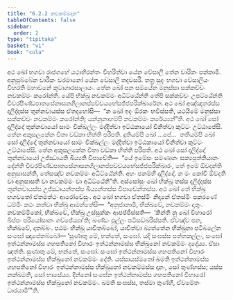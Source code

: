```yaml
---
title: "6.2.2 නවකම්මදාන"
tableOfContents: false
sidebar:
  order: 2
type: "tipitaka"
basket: "vi"
book: "cula"
---
```



<DynamicBreadcrumb />

<Division number="308" book="cula">

<Paragraph number="1330" book="cula">
අථ ඛෝ භගවා රාජගහේ යථාභිරන්තං විහරිත්වා යේන වේසාලී තේන චාරිකං පක්කාමි. අනුපුබ්බේන චාරිකං චරමානෝ යේන වේසාලී තදවසරි. තත්‍ර සුදං භගවා වේසාලියං විහරති මහාවනේ කූටාගාරසාලායං. තේන ඛෝ පන සමයේන මනුස්සා සක්කච්චං නවකම්මං කරෝන්ති. යේපි භික්ඛූ නවකම්මං අධිට්ඨේන්ති තේපි සක්කච්චං උපට්ඨේන්ති චීවරපිණ්ඩපාතසේනාසනගිලානප්පච්චයභේසජ්ජපරික්ඛාරේන. අථ ඛෝ අඤ්ඤතරස්ස දලිද්දස්ස තුන්නවායස්ස ඒතදහෝසි—  “න ඛෝ ඉදං ඕරකං භවිස්සති, යථයිමේ මනුස්සා සක්කච්චං නවකම්මං කරෝන්ති; යන්නූනාහම්පි නවකම්මං කරේය්‍යන්”ති. අථ ඛෝ සෝ දලිද්දෝ තුන්නවායෝ සාමං චික්ඛල්ලං මද්දිත්වා ඉට්ඨකායෝ චිනිත්වා කුට්ටං උට්ඨාපේසි. තේන අකුසලකේන චිතා වඞ්කා භිත්ති පරිපති. දුතියම්පි ඛෝ …පේ…  තතියම්පි ඛෝ සෝ දලිද්දෝ තුන්නවායෝ සාමං චික්ඛල්ලං මද්දිත්වා ඉට්ඨකායෝ චිනිත්වා කුට්ටං උට්ඨාපේසි. තේන අකුසලකේන චිතා වඞ්කා භිත්ති පරිපති. අථ ඛෝ සෝ දලිද්දෝ තුන්නවායෝ උජ්ඣායති ඛිය්‍යති විපාචේති—  “යේ ඉමේසං සමණානං සක්‍යපුත්තියානං දේන්ති චීවරපිණ්ඩපාතසේනාසනගිලානප්පච්චයභේසජ්ජපරික්ඛාරං, තේ ඉමේ ඕවදන්ති අනුසාසන්ති, තේසඤ්ච නවකම්මං අධිට්ඨේන්ති. අහං පනම්හි දලිද්දෝ. න මං කෝචි ඕවදති වා අනුසාසති වා නවකම්මං වා අධිට්ඨේතී”ති.
</Paragraph>

<Paragraph number="1331" book="cula">
අස්සෝසුං ඛෝ භික්ඛූ තස්ස දලිද්දස්ස තුන්නවායස්ස උජ්ඣායන්තස්ස ඛිය්‍යන්තස්ස විපාචේන්තස්ස. අථ ඛෝ තේ භික්ඛූ භගවතෝ ඒතමත්ථං ආරෝචේසුං. අථ ඛෝ භගවා ඒතස්මිං නිදානේ ඒතස්මිං පකරණේ ධම්මිං කථං කත්වා භික්ඛූ ආමන්තේසි—  “අනුජානාමි, භික්ඛවේ, නවකම්මං දාතුං. නවකම්මිකෝ, භික්ඛවේ, භික්ඛු උස්සුක්කං ආපජ්ජිස්සති—  ‘කින්ති නු ඛෝ විහාරෝ ඛිප්පං පරියෝසානං ගච්ඡේය්‍යා’ති; ඛණ්ඩං ඵුල්ලං පටිසඞ්ඛරිස්සති. ඒවඤ්ච පන, භික්ඛවේ, දාතබ්බං. පඨමං භික්ඛු යාචිතබ්බෝ, යාචිත්වා බ්‍යත්තේන භික්ඛුනා පටිබලේන සංඝෝ ඤාපේතබ්බෝ—
</Paragraph>

</Division>
<Division number="309" book="cula">

<Paragraph number="1332" book="cula">
‘සුණාතු මේ, භන්තේ, සංඝෝ. යදි සංඝස්ස පත්තකල්ලං, සංඝෝ ඉත්ථන්නාමස්ස ගහපතිනෝ විහාරං ඉත්ථන්නාමස්ස භික්ඛුනෝ නවකම්මං දදේය්‍ය. ඒසා ඤත්ති.
</Paragraph>

<Paragraph number="1333" book="cula">
සුණාතු මේ, භන්තේ, සංඝෝ. සංඝෝ ඉත්ථන්නාමස්ස ගහපතිනෝ විහාරං ඉත්ථන්නාමස්ස භික්ඛුනෝ නවකම්මං දේති. යස්සායස්මතෝ ඛමති ඉත්ථන්නාමස්ස ගහපතිනෝ විහාරං ඉත්ථන්නාමස්ස භික්ඛුනෝ නවකම්මස්ස දානං, සෝ තුණ්හස්ස; යස්ස නක්ඛමති, සෝ භාසේය්‍ය.
</Paragraph>

<Paragraph number="1334" book="cula">
දින්නෝ සංඝේන ඉත්ථන්නාමස්ස ගහපතිනෝ විහාරෝ ඉත්ථන්නාමස්ස භික්ඛුනෝ නවකම්මං. ඛමති සංඝස්ස, තස්මා තුණ්හී, ඒවමේතං ධාරයාමී’”ති.
</Paragraph>
</Division>